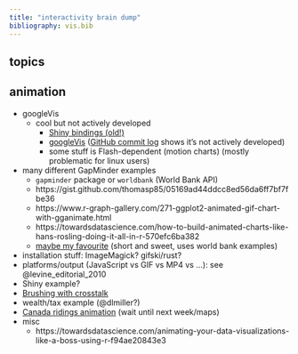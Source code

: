 ```yaml
---
title: "interactivity brain dump"
bibliography: vis.bib
---
```


## topics

## animation

- googleVis
    - cool but not actively developed
	  - [Shiny bindings (old!)](https://github.com/jcheng5/googleCharts)
	  - [googleVis](https://github.com/mages/googleVis) ([GitHub commit log](https://github.com/mages/googleVis/commits/master) shows it's not actively developed)
	  - some stuff is Flash-dependent (motion charts) (mostly problematic for linux users)
- many different GapMinder examples
    - `gapminder` package or `worldbank` (World Bank API)
    - https://gist.github.com/thomasp85/05169ad44ddcc8ed56da6ff7bf7fbe36
    - https://www.r-graph-gallery.com/271-ggplot2-animated-gif-chart-with-gganimate.html
    - https://towardsdatascience.com/how-to-build-animated-charts-like-hans-rosling-doing-it-all-in-r-570efc6ba382
    - [maybe my favourite](https://github.com/keithmcnulty/hans_rosling_bubble/blob/master/rosling.R) (short and sweet, uses world bank examples)
- installation stuff: ImageMagick? gifski/rust?
- platforms/output (JavaScript vs GIF vs MP4 vs ...): see @levine_editorial_2010
- Shiny example?
- [Brushing with crosstalk](https://rstudio.github.io/crosstalk/using.html)
- wealth/tax example (@dlmiller?)
- [Canada ridings animation](https://fishandwhistle.net/post/2019/canada-ridings-hex/) (wait until next week/maps)
- misc
   - https://towardsdatascience.com/animating-your-data-visualizations-like-a-boss-using-r-f94ae20843e3

